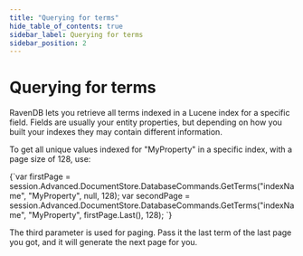 ```yaml
---
title: "Querying for terms"
hide_table_of_contents: true
sidebar_label: Querying for terms
sidebar_position: 2
---
```



# Querying for terms

RavenDB lets you retrieve all terms indexed in a Lucene index for a specific field. Fields are usually your entity properties, but depending on how you built your indexes they may contain different information.

To get all unique values indexed for "MyProperty" in a specific index, with a page size of 128, use:

<TabItem value="getterms1" label="getterms1">
<CodeBlock language="csharp">
{`var firstPage = session.Advanced.DocumentStore.DatabaseCommands.GetTerms("indexName", "MyProperty", null, 128);
var secondPage = session.Advanced.DocumentStore.DatabaseCommands.GetTerms("indexName", "MyProperty", firstPage.Last(), 128);
`}
</CodeBlock>
</TabItem>

The third parameter is used for paging. Pass it the last term of the last page you got, and it will generate the next page for you.